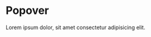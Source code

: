 # Popover

<HeaderComponent
  htmlTag="studs-popover"
  jsxTag="StudsPopover"
  version="Since 2.0"
  status="Unstable"
  urlGithub="overlays/popover.ts"
  urlStrbook="studs-overlays-popover--docs"
/>

Lorem ipsum dolor, sit amet consectetur adipisicing elit.
